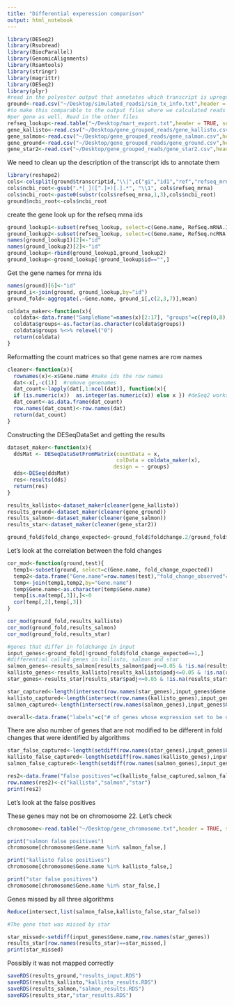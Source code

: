 ```yaml
---
title: "Differential experession comparison"
output: html_notebook
---
```

```r
library(DESeq2)
library(Rsubread)
library(BiocParallel)
library(GenomicAlignments)
library(Rsamtools)
library(stringr)
library(magrittr)
library(DESeq2)
library(plyr)
#read in the polyester output that annotates which transcript is upregulated by how much
ground<-read.csv("~/Desktop/simulated_reads1/sim_tx_info.txt",header = TRUE, sep = "\t")
#to make this comparable to the output files where we calculated reads per gene we'll convert the folds 
#per gene as well. Read in the other files
refseq_lookup<-read.table("~/Desktop/mart_export.txt",header = TRUE, sep = ",")
gene_kallisto<-read.csv("~/Desktop/gene_grouped_reads/gene_kallisto.csv",header = TRUE, stringsAsFactors = FALSE)
gene_salmon<-read.csv("~/Desktop/gene_grouped_reads/gene_salmon.csv",header = TRUE, stringsAsFactors = FALSE)
gene_ground<-read.csv("~/Desktop/gene_grouped_reads/gene_ground.csv",header = TRUE, stringsAsFactors = FALSE)
gene_star2<-read.csv("~/Desktop/gene_grouped_reads/gene_star2.csv",header = TRUE, stringsAsFactors = FALSE)
```

We need to clean up the description of the transcript ids to annotate them
```r
library(reshape2)
cols<-colsplit(ground$transcriptid,"\\|",c("gi","id1","ref","refseq_mrna","gene.name"))
cols$ncbi_root<-gsub(".*[_]([^.]+)[.].*", "\\1", cols$refseq_mrna)
cols$ncbi_root<-paste0(substr(cols$refseq_mrna,1,3),cols$ncbi_root)
ground$ncbi_root<-cols$ncbi_root
```

create the gene look up for the refseq mrna ids 
```r
ground_lookup1<-subset(refseq_lookup, select=c(Gene.name, RefSeq.mRNA.ID))
ground_lookup2<-subset(refseq_lookup, select=c(Gene.name, RefSeq.ncRNA.ID))
names(ground_lookup1)[2]<-"id"
names(ground_lookup2)[2]<-"id"
ground_lookup<-rbind(ground_lookup1,ground_lookup2)
ground_lookup<-ground_lookup[!ground_lookup$id=="",]
```
Get the gene names for mrna ids
```r
names(ground)[6]<-"id"
ground_i<-join(ground, ground_lookup,by="id")
ground_fold<-aggregate(.~Gene.name, ground_i[,c(2,3,7)],mean)
```

```r
coldata_maker<-function(x){
  coldata<-data.frame("SampleName"=names(x)[2:17], "groups"=c(rep(0,8),rep(1,8)))
  coldata$groups<-as.factor(as.character(coldata$groups))
  coldata$groups %<>% relevel("0") 
  return(coldata)
}
```
Reformatting the count matrices so that gene names are row names

```r
cleaner<-function(x){
  rownames(x)<-x$Gene.name #make ids the row names
  dat<-x[,-c(1)]  #remove genenames
  dat_count<-lapply(dat[,1:ncol(dat)], function(x){
  if (is.numeric(x))  as.integer(as.numeric(x)) else x }) #deSeq2 works with integers
  dat_count<-as.data.frame(dat_count)
  row.names(dat_count)<-row.names(dat)
  return(dat_count)
}
```
Constructing the DESeqDataSet and getting the results

```r
dataset_maker<-function(x){
  ddsMat <- DESeqDataSetFromMatrix(countData = x,
                                   colData = coldata_maker(x),
                                  design = ~ groups)
  dds<-DESeq(ddsMat)
  res<-results(dds)
  return(res)
}

```



```r

results_kallisto<-dataset_maker(cleaner(gene_kallisto))
results_ground<-dataset_maker(cleaner(gene_ground))
results_salmon<-dataset_maker(cleaner(gene_salmon))
results_star<-dataset_maker(cleaner(gene_star2))
```

```r
ground_fold$fold_change_expected<-ground_fold$foldchange.2/ground_fold$foldchange.1
```
Let's look at the correlation between the fold changes
```r
cor_mod<-function(ground,test){
  temp1<-subset(ground, select=c(Gene.name, fold_change_expected))
  temp2<-data.frame("Gene.name"=row.names(test),"fold_change_observed"=2^test$log2FoldChange)
  temp<-join(temp1,temp2,by="Gene.name")
  temp$Gene.name<-as.character(temp$Gene.name)
  temp[is.na(temp[,3]),]<-0
  cor(temp[,2],temp[,3])
}
```
```r
cor_mod(ground_fold,results_kallisto)
cor_mod(ground_fold,results_salmon)
cor_mod(ground_fold,results_star)
```

```r
#genes that differ in foldchange in input
input_genes<-ground_fold[!ground_fold$fold_change_expected==1,]
#differential called genes in kallisto, salmon and star
salmon_genes<-results_salmon[results_salmon$padj<=0.05 & !is.na(results_salmon$padj),]
kallisto_genes<-results_kallisto[results_kallisto$padj<=0.05 & !is.na(results_kallisto$padj),]
star_genes<-results_star[results_star$padj<=0.05 & !is.na(results_star$padj),]
```

```r
star_captured<-length(intersect(row.names(star_genes),input_genes$Gene.name))
kallisto_captured<-length(intersect(row.names(kallisto_genes),input_genes$Gene.name))
salmon_captured<-length(intersect(row.names(salmon_genes),input_genes$Gene.name))

overall<-data.frame("labels"=c("# of genes whose expression set to be different","number of those captured by kallisto","number of those captures by salmon", "number of those captures by star"), "number"=c(length(input_genes$Gene.name), kallisto_captured,salmon_captured,star_captured))


```
There are also number of genes that are not modified to be different in fold changes that were identified by algorithms
```r
star_false_captured<-length(setdiff(row.names(star_genes),input_genes$Gene.name))
kallisto_false_captured<-length(setdiff(row.names(kallisto_genes),input_genes$Gene.name))
salmon_false_captured<-length(setdiff(row.names(salmon_genes),input_genes$Gene.name))

res2<-data.frame("False positives"=c(kallisto_false_captured,salmon_false_captured,star_false_captured))
row.names(res2)<-c("kallisto","salmon","star")
print(res2)

```

Let's look at the false positives

These genes may not be on chromosome 22. Let's check

```r
chromosome<-read.table("~/Desktop/gene_chromosome.txt",header = TRUE, sep=",")

print("salmon false positives")
chromosome[chromosome$Gene.name %in% salmon_false,]

print("kallisto false positives")
chromosome[chromosome$Gene.name %in% kallisto_false,]

print("star false positives")
chromosome[chromosome$Gene.name %in% star_false,]


```
Genes missed by all three algorithms
```r
Reduce(intersect,list(salmon_false,kallisto_false,star_false))
```


```r
#The gene that was missed by star

star_missed<-setdiff(input_genes$Gene.name,row.names(star_genes))
results_star[row.names(results_star)==star_missed,]
print(star_missed)
```
Possibly it was not mapped correctly 

```r

saveRDS(results_ground,"results_input.RDS")
saveRDS(results_kallisto,"kallisto_results.RDS")
saveRDS(results_salmon,"salmon_results.RDS")
saveRDS(results_star,"star_results.RDS")
```

